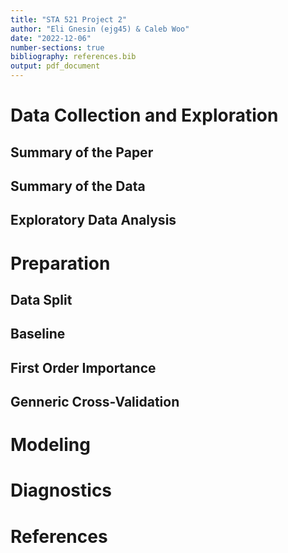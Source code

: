 ```yaml
---
title: "STA 521 Project 2"
author: "Eli Gnesin (ejg45) & Caleb Woo"
date: "2022-12-06"
number-sections: true
bibliography: references.bib
output: pdf_document
---
```


# Data Collection and Exploration

## Summary of the Paper

## Summary of the Data

## Exploratory Data Analysis

# Preparation

## Data Split

## Baseline

## First Order Importance

## Genneric Cross-Validation

# Modeling

# Diagnostics

# References